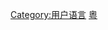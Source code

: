 {{Babels|yue|nativename=粵語|zhname=粵語|wikipedia=zh-yue}}

[[Category:用户语言|Category:用户语言]]
[[Category:Zh_使用者|粵]]